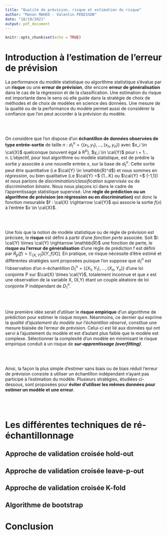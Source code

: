```yaml
---
title: "Qualité de prévision, risque et estimation du risque"
author: "Manon MAHEO - Valentin PENISSON"
date: "18/10/2021"
output: pdf_document
---
```


```r
knitr::opts_chunk$set(echo = TRUE)
```

\begin{center}
 \rule{0.5\linewidth}{2pt}
 \end{center}

# Introduction à l'estimation de l'erreur de prévision

La performance du modèle statistique ou algorithme statistique s'évalue par un **risque** ou une **erreur de prévision**, dite encore **erreur de généralisation** dans le cas de la régression et de la classification. Une estimation du risque est importante dans le sens où elle guide dans la stratégie de choix de méthodes et de choix de modèles en science des données. Une mesure de la qualité ou de la performance du modèle permet aussi de considérer la confiance que l'on peut accorder à la prévision du modèle. 

<br><br>

On considère que l'on dispose d'un **échantillon de données observées de type entrée-sortie** de taille $n$ : $d^n_1 = \left\{(x_1,y_1),...,(x_n,y_n)\right\}$ avec $x_i \in \cal{X}$ quelconque (souvent égal à $\mathbb{R}^p$), $y_i \in \cal{Y}$ pour i = 1...n. L'objectif, pour tout algorithme ou modèle statistique, est de prédire la sortie $y$ associée à une nouvelle entrée $x$, sur la base de $d^n_1$. Cette sortie peut être quantitative (i.e $\cal{Y} \in \mathbb{R}^d$) et nous sommes en *régression*, ou bien qualitative (i.e $\cal{Y} =$ {1...K} ou $\cal{Y} =$ {-1,1}) et nous parlons de *discrimination/classification supervisée* ou de *discrimination binaire*. Nous nous plaçons ici dans le cadre de l'apprentissage statistique supervisé. Une **règle de prédiction ou un algorithme de prévision (en régression ou en discrimination)** est donc la fonction mesurable $f : \cal{X} \rightarrow \cal{Y}$ qui associe la sortie $f(x)$ à l’entrée $x \in \cal{X}$.

<br><br>

Une fois que la notion de modèle statistique ou de règle de prévision est précisée, le **risque** est défini à partir d'une *fonction perte* associée. Soit $l: \cal{Y} \times \cal{Y} \rightarrow \mathbb{R}$ une fonction de perte, le **risque ou l'erreur de généralisation** d'une règle de prédiction f est défini par $R_p(f) = \mathbb{E}_{(X,Y)} \left[ l(Y,f(X)\right]$. En pratique, ce risque nécessite d'être estimé et différentes stratégies sont proposées puisque l'on suppose que $d^n_1$ est l'observation d’un n-échantillon $D^n_1 = \left\{(X_1,Y_1),...,(X_n,Y_n)\right\}$ d’une loi conjointe P sur $\cal{X} \times \cal{Y}$, totalement inconnue et que x est une observation de la variable X, (X,Y) étant un couple aléatoire de loi conjointe P indépendant de $D^n_1$.

<br><br>

Une première idée serait d'utiliser le **risque empirique** d'un algorithme de prédiction pour estimer le risque moyen. Néanmoins, ce dernier qui exprime la *qualité d'ajustement du modèle sur l'échantillon observé*, constitue une mesure biaisée de l'erreur de prévision. Celui-ci est lié aux données qui ont servi à l'ajustement du modèle et est d'autant plus faible que le modèle est complexe. Sélectionner la complexité d'un modèle en minimisant le risque empirique conduit à un risque de ***sur-apprentissage (overfitting)***.

<br><br>
 
Ainsi, la façon la plus simple d'estimer sans biais ou de biais réduit l'erreur de prévision consiste à utiliser un échantillon indépendant n'ayant pas participé à l'estimation du modèle. Plusieurs stratégies, étudiées ci-dessous, sont proposées pour **éviter d'utiliser les mêmes données pour estimer un modèle et une erreur**. 

<br><br>

# Les différentes techniques de ré-échantillonnage

## Approche de validation croisée hold-out

## Approche de validation croisée leave-p-out

## Approche de validation croisée K-fold

## Algorithme de bootstrap

# Conclusion